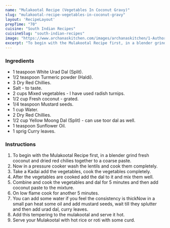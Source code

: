 ---
name: "Mulakootal Recipe (Vegetables In Coconut Gravy)"
slug: "mulakootal-recipe-vegetables-in-coconut-gravy"
layout: 'RecipeLayout'
prepTime: "70"
cuisine: "South Indian Recipes"
cuisineSlug: "south-indian-recipes"
image: "https://www.archanaskitchen.com/images/archanaskitchen/1-Author/Jyothi_Rajesh/Mulakootal.jpg"
excerpt: "To begin with the Mulakootal Recipe first, in a blender grind fresh coconut and dried red chilies together to a coarse paste"
---

### Ingredients

- 1 teaspoon White Urad Dal (Split).
- 1/2 teaspoon Turmeric powder (Haldi).
- 3 Dry Red Chillies.
- Salt - to taste.
- 2 cups Mixed vegetables - I have used radish turnips.
- 1/2 cup Fresh coconut - grated.
- 1/4 teaspoon Mustard seeds.
- 1 cup Water.
- 2 Dry Red Chillies.
- 1/2 cup Yellow Moong Dal (Split) - can use toor dal as well.
- 1 teaspoon Sunflower Oil.
- 1 sprig Curry leaves.

### Instructions

1. To begin with the Mulakootal Recipe first, in a blender grind fresh coconut and dried red chilies together to a coarse paste.
1. Now in a pressure cooker wash the lentils and cook them completely.
1. Take a Kadai add the vegetables, cook the vegetables completely.
1. After the vegetables are cooked add the dal to it and mix them well.
1. Combine and cook the vegetables and dal for 5 minutes and then add coconut paste to the mixture.
1. On low flame cook for another 5 minutes.
1. You can add some water if you feel the consistency is thickNow in a small pan heat some oil and add mustard seeds, wait till they splutter and then add urad dal, curry leaves.
1. Add this tempering to the mulakootal and serve it hot.
1. Serve your Mulakootal with hot rice or roti with some curd.
